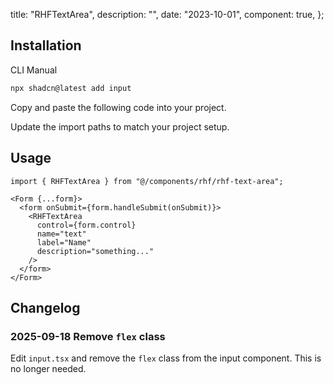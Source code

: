   title: "RHFTextArea",
  description: "",
  date: "2023-10-01",
  component: true,
};

<ComponentPreview
  name="rhf-text-area"
  className="[&_input]:max-w-xs"
  description="A form input component."
/>

## Installation

<CodeTabs>

<TabsList>
  <TabsTrigger value="cli">CLI</TabsTrigger>
  <TabsTrigger value="manual">Manual</TabsTrigger>
</TabsList>
<TabsContent value="cli">

```bash
npx shadcn@latest add input
```

</TabsContent>

<TabsContent value="manual">

<Steps>

<Step>Copy and paste the following code into your project.</Step>

<ComponentSource
  src="@/components/rhf/rhf-text-area.tsx"
  title="components/rhf/rhf-text-area.tsx"
/>

<Step>Update the import paths to match your project setup.</Step>

</Steps>

</TabsContent>

</CodeTabs>

## Usage

```tsx
import { RHFTextArea } from "@/components/rhf/rhf-text-area";
```

```tsx
<Form {...form}>
  <form onSubmit={form.handleSubmit(onSubmit)}>
    <RHFTextArea
      control={form.control}
      name="text"
      label="Name"
      description="something..."
    />
  </form>
</Form>
```

## Changelog

### 2025-09-18 Remove `flex` class

Edit `input.tsx` and remove the `flex` class from the input component. This is no longer needed.
